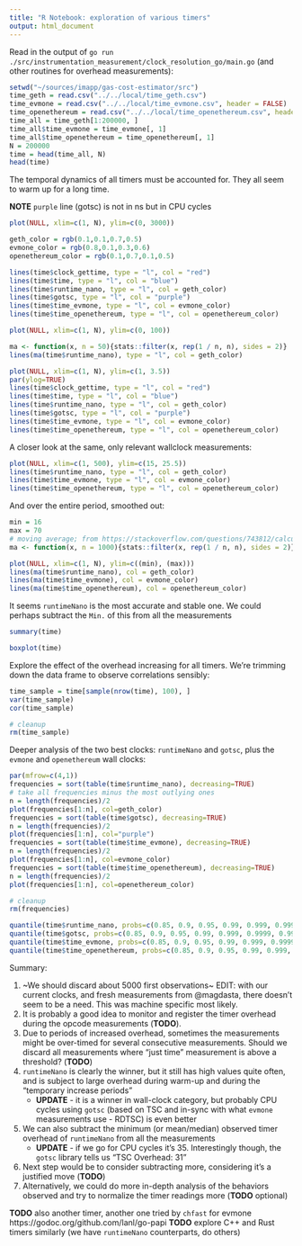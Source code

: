 ```yaml
---
title: "R Notebook: exploration of various timers"
output: html_document
---
```


Read in the output of `go run ./src/instrumentation_measurement/clock_resolution_go/main.go` (and other routines for overhead measurements):

```r
setwd("~/sources/imapp/gas-cost-estimator/src")
time_geth = read.csv("../../local/time_geth.csv")
time_evmone = read.csv("../../local/time_evmone.csv", header = FALSE)
time_openethereum = read.csv("../../local/time_openethereum.csv", header = FALSE)
time_all = time_geth[1:200000, ]
time_all$time_evmone = time_evmone[, 1]
time_all$time_openethereum = time_openethereum[, 1]
N = 200000
time = head(time_all, N)
head(time)
```
The temporal dynamics of all timers must be accounted for. They all seem to warm up for a long time.

**NOTE** `purple` line (gotsc) is not in ns but in CPU cycles

```r
plot(NULL, xlim=c(1, N), ylim=c(0, 3000))

geth_color = rgb(0.1,0.1,0.7,0.5)
evmone_color = rgb(0.8,0.1,0.3,0.6)
openethereum_color = rgb(0.1,0.7,0.1,0.5)

lines(time$clock_gettime, type = "l", col = "red")
lines(time$time, type = "l", col = "blue")
lines(time$runtime_nano, type = "l", col = geth_color)
lines(time$gotsc, type = "l", col = "purple")
lines(time$time_evmone, type = "l", col = evmone_color)
lines(time$time_openethereum, type = "l", col = openethereum_color)
```

```r
plot(NULL, xlim=c(1, N), ylim=c(0, 100))

ma <- function(x, n = 50){stats::filter(x, rep(1 / n, n), sides = 2)}
lines(ma(time$runtime_nano), type = "l", col = geth_color)
```

```r
plot(NULL, xlim=c(1, N), ylim=c(1, 3.5))
par(ylog=TRUE)
lines(time$clock_gettime, type = "l", col = "red")
lines(time$time, type = "l", col = "blue")
lines(time$runtime_nano, type = "l", col = geth_color)
lines(time$gotsc, type = "l", col = "purple")
lines(time$time_evmone, type = "l", col = evmone_color)
lines(time$time_openethereum, type = "l", col = openethereum_color)
```
A closer look at the same, only relevant wallclock measurements:

```r
plot(NULL, xlim=c(1, 500), ylim=c(15, 25.5))
lines(time$runtime_nano, type = "l", col = geth_color)
lines(time$time_evmone, type = "l", col = evmone_color)
lines(time$time_openethereum, type = "l", col = openethereum_color)
```
And over the entire period, smoothed out:

```r
min = 16
max = 70
# moving average; from https://stackoverflow.com/questions/743812/calculating-moving-average
ma <- function(x, n = 1000){stats::filter(x, rep(1 / n, n), sides = 2)}

plot(NULL, xlim=c(1, N), ylim=c((min), (max)))
lines(ma(time$runtime_nano), col = geth_color)
lines(ma(time$time_evmone), col = evmone_color)
lines(ma(time$time_openethereum), col = openethereum_color)
```

It seems `runtimeNano` is the most accurate and stable one. We could perhaps subtract the `Min.` of this from all the measurements

```r
summary(time)
```

```r
boxplot(time)
```

Explore the effect of the overhead increasing for all timers. We're trimming down the data frame to observe correlations sensibly:
```r
time_sample = time[sample(nrow(time), 100), ]
var(time_sample)
cor(time_sample)

# cleanup
rm(time_sample)
```
Deeper analysis of the two best clocks: `runtimeNano` and `gotsc`, plus the `evmone` and `openethereum` wall clocks:

```r
par(mfrow=c(4,1))
frequencies = sort(table(time$runtime_nano), decreasing=TRUE)
# take all frequencies minus the most outlying ones
n = length(frequencies)/2
plot(frequencies[1:n], col=geth_color)
frequencies = sort(table(time$gotsc), decreasing=TRUE)
n = length(frequencies)/2
plot(frequencies[1:n], col="purple")
frequencies = sort(table(time$time_evmone), decreasing=TRUE)
n = length(frequencies)/2
plot(frequencies[1:n], col=evmone_color)
frequencies = sort(table(time$time_openethereum), decreasing=TRUE)
n = length(frequencies)/2
plot(frequencies[1:n], col=openethereum_color)

# cleanup
rm(frequencies)
```

```r
quantile(time$runtime_nano, probs=c(0.85, 0.9, 0.95, 0.99, 0.999, 0.9999, 0.99999))
quantile(time$gotsc, probs=c(0.85, 0.9, 0.95, 0.99, 0.999, 0.9999, 0.99999))
quantile(time$time_evmone, probs=c(0.85, 0.9, 0.95, 0.99, 0.999, 0.9999, 0.99999))
quantile(time$time_openethereum, probs=c(0.85, 0.9, 0.95, 0.99, 0.999, 0.9999, 0.99999))
```

Summary:

1. ~We should discard about 5000 first observations~ EDIT: with our current clocks, and fresh measurements from @magdasta, there doesn't seem to be a need. This was machine specific most likely.
2. It is probably a good idea to monitor and register the timer overhead during the opcode measurements (**TODO**).
2. Due to periods of increased overhead, sometimes the measurements might be over-timed for several consecutive measurements. Should we discard all measurements where "just time" measurement is above a threshold? (**TODO**)
3. `runtimeNano` is clearly the winner, but it still has high values quite often, and is subject to large overhead during warm-up and during the "temporary increase periods"
    - **UPDATE** - it is a winner in wall-clock category, but probably CPU cycles using `gotsc` (based on TSC and in-sync with what `evmone` measurements use - RDTSC) is even better
4. We can also subtract the minimum (or mean/median) observed timer overhead of `runtimeNano` from all the measurements
    - **UPDATE** - if we go for CPU cycles it's 35. Interestingly though, the `gotsc` library tells us "TSC Overhead: 31"
5. Next step would be to consider subtracting more, considering it's a justified move (**TODO**)
6. Alternatively, we could do more in-depth analysis of the behaviors observed and try to normalize the timer readings more (**TODO** optional)

**TODO** also another timer, another one tried by `chfast` for evmone https://godoc.org/github.com/lanl/go-papi
**TODO** explore C++ and Rust timers similarly (we have `runtimeNano` counterparts, do others)
